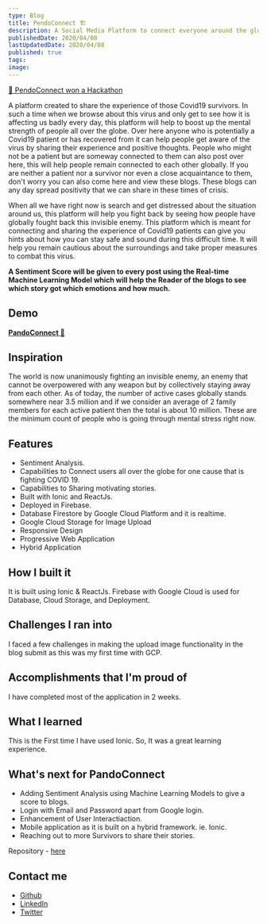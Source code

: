 ```yaml
---
type: Blog
title: PendoConnect 🏗️
description: A Social Media Platform to connect everyone around the globe 🌍 to spread awareness, motivation and support for Covid-19 😷 Patients and their families. ⚡ Hackathon Winner in DEVPOST ⚡
publishedDate: 2020/04/08
lastUpdatedDate: 2020/04/08
published: true
tags:
image:
---
```


[🎉 PendoConnect won a Hackathon](https://devpost.com/software/pandoconnect)

A platform created to share the experience of those Covid19 survivors. In such a time when we browse about this virus and only get to see how it is affecting us badly every day, this platform will help to boost up the mental strength of people all over the globe. Over here anyone who is potentially a Covid19 patient or has recovered from it can help people get aware of the virus by sharing their experience and positive thoughts. People who might not be a patient but are someway connected to them can also post over here, this will help people remain connected to each other globally. If you are neither a patient nor a survivor nor even a close acquaintance to them, don't worry you can also come here and view these blogs. These blogs can any day spread positivity that we can share in these times of crisis.

When all we have right now is search and get distressed about the situation around us, this platform will help you fight back by seeing how people have globally fought back this invisible enemy. This platform which is meant for connecting and sharing the experience of Covid19 patients can give you hints about how you can stay safe and sound during this difficult time. It will help you remain cautious about the surroundings and take proper measures to combat this virus.

**A Sentiment Score will be given to every post using the Real-time Machine Learning Model which will help the Reader of the blogs to see which story got which emotions and how much.**

## Demo

**[PandoConnect 🤝](https://pandoconnect-c9991.web.app/)**

<YouTubeEmbed slugHash="k_wDVkmHbDw" />

## Inspiration

The world is now unanimously fighting an invisible enemy, an enemy that cannot be overpowered with any weapon but by collectively staying away from each other. As of today, the number of active cases globally stands somewhere near 3.5 million and if we consider an average of 2 family members for each active patient then the total is about 10 million. These are the minimum count of people who is going through mental stress right now.

## Features

- Sentiment Analysis.
- Capabilities to Connect users all over the globe for one cause that is fighting COVID 19.
- Capabilities to Sharing motivating stories.
- Built with Ionic and ReactJs.
- Deployed in Firebase.
- Database Firestore by Google Cloud Platform and it is realtime.
- Google Cloud Storage for Image Upload
- Responsive Design
- Progressive Web Application
- Hybrid Application

## How I built it

It is built using Ionic & ReactJs. Firebase with Google Cloud is used for Database, Cloud Storage, and Deployment.

## Challenges I ran into

I faced a few challenges in making the upload image functionality in the blog submit as this was my first time with GCP.

## Accomplishments that I'm proud of

I have completed most of the application in 2 weeks.

## What I learned

This is the First time I have used Ionic. So, It was a great learning experience.

## What's next for PandoConnect

- Adding Sentiment Analysis using Machine Learning Models to give a score to blogs.
- Login with Email and Password apart from Google login.
- Enhancement of User Interactiaction.
- Mobile application as it is built on a hybrid framework. ie. Ionic.
- Reaching out to more Survivors to share their stories.

Repository - [here](https://github.com/Souravdey777/PandoConnect)

## Contact me

- [Github](https://github.com/Souravdey777/)
- [LinkedIn](https://www.linkedin.com/in/souravdey777)
- [Twitter](https://twitter.com/Souravdey777)
